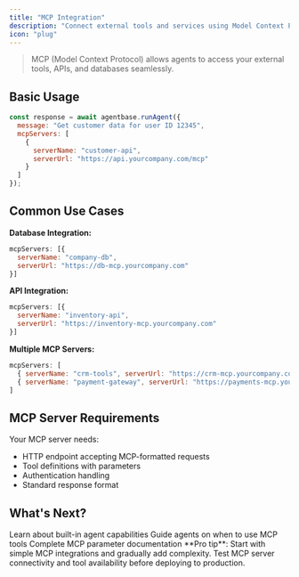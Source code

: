 ```yaml
---
title: "MCP Integration"
description: "Connect external tools and services using Model Context Protocol"
icon: "plug"
---
```


> MCP (Model Context Protocol) allows agents to access your external tools, APIs, and databases seamlessly.

## Basic Usage

```javascript
const response = await agentbase.runAgent({
  message: "Get customer data for user ID 12345",
  mcpServers: [
    {
      serverName: "customer-api",
      serverUrl: "https://api.yourcompany.com/mcp"
    }
  ]
});
```

## Common Use Cases

**Database Integration:**
```javascript
mcpServers: [{ 
  serverName: "company-db", 
  serverUrl: "https://db-mcp.yourcompany.com" 
}]
```

**API Integration:**
```javascript
mcpServers: [{ 
  serverName: "inventory-api", 
  serverUrl: "https://inventory-mcp.yourcompany.com" 
}]
```

**Multiple MCP Servers:**
```javascript
mcpServers: [
  { serverName: "crm-tools", serverUrl: "https://crm-mcp.yourcompany.com" },
  { serverName: "payment-gateway", serverUrl: "https://payments-mcp.yourcompany.com" }
]
```

## MCP Server Requirements

Your MCP server needs:
- HTTP endpoint accepting MCP-formatted requests
- Tool definitions with parameters
- Authentication handling
- Standard response format

## What's Next?

<CardGroup cols={3}>
  <Card title="Tools Overview" icon="hammer" href="/build/tools">
    Learn about built-in agent capabilities
  </Card>
  
  <Card title="System Prompts" icon="user" href="/build/system-prompts">
    Guide agents on when to use MCP tools
  </Card>
  
  <Card title="API Reference" icon="code" href="/api/run-agent">
    Complete MCP parameter documentation
  </Card>
</CardGroup>

<Tip>
  **Pro tip**: Start with simple MCP integrations and gradually add complexity. Test MCP server connectivity and tool availability before deploying to production.
</Tip>